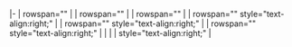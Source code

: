 |-
| rowspan="{{{vp_count}}}" | '''{{{name}}}'''
| rowspan="{{{vp_count}}}" | {{{party}}}
| rowspan="{{{vp_count}}}" | {{{state}}}
| rowspan="{{{vp_count}}}" style="text-align:right;" | {{{pv}}}
| rowspan="{{{vp_count}}}" style="text-align:right;" | {{{pv_pct}}}
| rowspan="{{{vp_count}}}" style="text-align:right;" | {{{ev}}}
| '''{{{vp_name}}}'''
| {{{vp_state}}}
| style="text-align:right;" | {{{vp_ev}}}